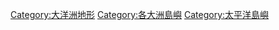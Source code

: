 {{Catnav|頁面分類|地理|地形|岛屿}}

{{Commonscat|Islands of Oceania}}

[[Category:大洋洲地形|Category:大洋洲地形]]
[[Category:各大洲島嶼|Category:各大洲島嶼]]
[[Category:太平洋島嶼|Category:太平洋島嶼]]